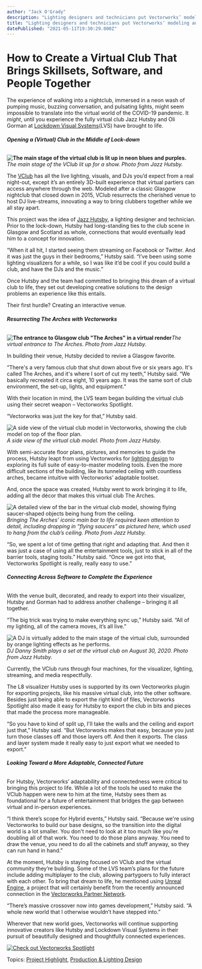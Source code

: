 ```yaml
---
author: "Jack O'Grady"
description: "Lighting designers and technicians put Vectorworks’ modeling and entertainment design tools to work building a virtual club during the COVID-19 pandemic. "
title: "Lighting designers and technicians put Vectorworks’ modeling and entertainment design tools to work building a virtual club during the COVID-19 pandemic. " 
datePublished: "2021-05-11T19:30:29.000Z"
---
```

# How to Create a Virtual Club That Brings Skillsets, Software, and People Together

The experience of walking into a nightclub, immersed in a neon wash of pumping music, buzzing conversation, and pulsating lights, might seem impossible to translate into the virtual world of the COVID-19 pandemic. It _might_, until you experience the fully virtual club Jazz Hutsby and Oli Gorman at [Lockdown Visual Systems](https://lockdownvs.com/)(LVS) have brought to life.

###### **Opening a (Virtual) Club in the Middle of Lock-down**

**![The main stage of the virtual club is lit up in neon blues and purples.](https://blog.vectorworks.net/hs-fs/hubfs/18_56_52.jpg?width=3408&name=18_56_52.jpg)**_The main stage of the VClub lit up for a show. Photo from Jazz Hutsby._ 

The [VClub](https://lockdownvs.com/vclub/) has all the live lighting, visuals, and DJs you’d expect from a real night-out, except it’s an entirely 3D-built experience that virtual partiers can access anywhere through the web. Modeled after a classic Glasgow nightclub that closed down in 2015, VClub resurrects the cherished venue to host DJ live-streams, innovating a way to bring clubbers together while we all stay apart.

This project was the idea of [Jazz Hutsby](https://lockdownvs.com/about/), a lighting designer and technician. Prior to the lock-down, Hutsby had long-standing ties to the club scene in Glasgow and Scotland as whole, connections that would eventually lead him to a concept for innovation.

“When it all hit, I started seeing them streaming on Facebook or Twitter. And it was just the guys in their bedrooms,” Hutsby said. “I’ve been using some lighting visualizers for a while, so I was like it’d be cool if you could build a club, and have the DJs and the music.”

Once Hutsby and the team had committed to bringing this dream of a virtual club to life, they set out developing creative solutions to the design problems an experience like this entails. 

Their first hurdle? Creating an interactive venue.

###### **Resurrecting The Arches with Vectorworks**

**![The entrance to Glasgow club "The Arches" in a virtual render ](https://blog.vectorworks.net/hs-fs/hubfs/Arches%20Screenshot%207.jpg?width=1334&name=Arches%20Screenshot%207.jpg)**_The virtual entrance to The Arches. Photo from Jazz Hutsby._

In building their venue, Hutsby decided to revive a Glasgow favorite.

“There's a very famous club that shut down about five or six years ago. It's called The Arches, and it's where I sort of cut my teeth,” Hutsby said. “We basically recreated it circa eight, 10 years ago. It was the same sort of club environment, the set-up, lights, and equipment.”

With their location in mind, the LVS team began building the virtual club using their secret weapon – Vectorworks Spotlight.

“Vectorworks was just the key for that,” Hutsby said.

![A side view of the virtual club model in Vectorworks, showing the club model on top of the floor plan.](https://blog.vectorworks.net/hs-fs/hubfs/Arches%20side%20view.png?width=1378&name=Arches%20side%20view.png)_A side view of the virtual club model. Photo from Jazz Hutsby._

With semi-accurate floor plans, pictures, and memories to guide the process, Hutsby leapt from using Vectorworks for [lighting design](https://www.vectorworks.net/en-US/spotlight) to exploring its full suite of easy-to-master modeling tools. Even the more difficult sections of the building, like its tunneled ceiling with countless arches, became intuitive with Vectorworks’ adaptable toolset. 

And, once the space was created, Hutsby went to work bringing it to life, adding all the décor that makes this virtual club The Arches.

![A detailed view of the bar in the virtual club model, showing flying saucer-shaped objects being hung from the ceiling.](https://blog.vectorworks.net/hs-fs/hubfs/Arches%20Bottom%20Bar%20Details.png?width=1379&name=Arches%20Bottom%20Bar%20Details.png)_Bringing The Arches’ iconic main bar to life required keen attention to detail, including dropping in “flying saucers” as pictured here, which used to hang from the club’s ceiling. Photo from Jazz Hutsby._

“So, we spent a lot of time getting that right and adapting that. And then it was just a case of using all the entertainment tools, just to stick in all of the barrier tools, staging tools.” Hutsby said. “Once we got into that, Vectorworks Spotlight is really, really easy to use.”

###### **Connecting Across Software to Complete the Experience** 

With the venue built, decorated, and ready to export into their visualizer, Hutsby and Gorman had to address another challenge – bringing it all together.

“The big trick was trying to make everything sync up,” Hutsby said. “All of my lighting, all of the camera moves, it’s all live.”

![A DJ is virtually added to the main stage of the virtual club, surrounded by orange lighting effects as he performs.](https://blog.vectorworks.net/hs-fs/hubfs/Screenshot%202021-02-08%20145139.jpg?width=2560&name=Screenshot%202021-02-08%20145139.jpg)_DJ Danny Smith plays a set at the virtual club on August 30, 2020\. Photo from Jazz Hutsby._

Currently, the VClub runs through four machines, for the visualizer, lighting, streaming, and media respectfully.

The L8 visualizer Hutsby uses is supported by its own Vectorworks plugin for exporting projects, like his massive virtual club, into the other software. Besides just being able to export the right kind of files, Vectorworks Spotlight also made it easy for Hutsby to export the club in bits and pieces that made the process more manageable. 

“So you have to kind of split up, I'll take the walls and the ceiling and export just that,” Hutsby said. “But Vectorworks makes that easy, because you just turn those classes off and those layers off. And then it exports. The class and layer system made it really easy to just export what we needed to export.”

###### **Looking Toward a More Adaptable, Connected Future**

For Hutsby, Vectorworks’ adaptability and connectedness were critical to bringing this project to life. While a lot of the tools he used to make the VClub happen were new to him at the time, Hutsby sees them as foundational for a future of entertainment that bridges the gap between virtual and in-person experiences. 

“I think there’s scope for Hybrid events,” Hutsby said. “Because we're using Vectorworks to build our base designs, so the transition into the digital world is a lot smaller. You don't need to look at it too much like you're doubling all of that work. You need to do those plans anyway. You need to draw the venue, you need to do all the cabinets and stuff anyway, so they can run hand in hand.”

At the moment, Hutsby is staying focused on VClub and the virtual community they’re building. Some of the LVS team’s plans for the future include adding multiplayer to the club, allowing partygoers to fully interact with each other. To bring that dream to life, he mentioned using [Unreal Engine](https://www.vectorworks.net/news/press-releases/vectorworks-inc-announces-unreal-engine-partnership-and-service-pack-3-release-), a project that will certainly benefit from the recently announced connection in the [Vectorworks Partner Network](../../../net/vectorworks/blog/service-pack-3-now-available-for-vectorworks-2021.html).

“There’s massive crossover now into games development,” Hutsby said. “A whole new world that I otherwise wouldn’t have stepped into.”

Wherever that new world goes, Vectorworks will continue supporting innovative creators like Hutsby and Lockdown Visual Systems in their pursuit of beautifully designed and thoughtfully connected experiences.

[![Check out Vectorworks Spotlight](https://no-cache.hubspot.com/cta/default/3018241/8cbb7c83-c76c-4ea2-b7c7-9f167d38134c.png)](https://cta-redirect.hubspot.com/cta/redirect/3018241/8cbb7c83-c76c-4ea2-b7c7-9f167d38134c) 

 Topics: [Project Highlight](https://blog.vectorworks.net/topic/project-highlight), [Production & Lighting Design](https://blog.vectorworks.net/topic/production-lighting-design) 

 